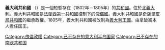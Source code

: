 {{Infobox Former Country
|native_name = Repubblica Italiana
|conventional_long_name = 意大利共和国
|common_name = 意大利
|continent = 歐洲
|region = 意大利
|country = Italy
|common_languages = [[意大利語|意大利語]]
|religion = [[罗马天主教|罗马天主教]]
|era = 拿破仑战争
|status = 拿破崙一世治下的[[法蘭西第一共和國|法蘭西第一共和國]]控制的[[傀儡國|傀儡國]]
|year_start = 1802年
|date_start = 1月26日
|event_start = [[里昂|里昂]]的国家会议
|date_pre = 1801年2月9日
|event_pre = 《[[吕内维尔条约|吕内维尔条约]]》
|year_end = 1805年
|date_end = 3月17日
|event_end = [[意大利王国_(拿破仑时代)|君主制]]恢復設立
|p1= 奇薩爾皮尼共和國
|flag_p1 = Flag of the Repubblica Cisalpina.svg
|p2=   亚高山共和国
|flag_p2 = Flag of the Repubblic of Alba.svg
|s1 = 義大利王國 (拿破崙時代)
|flag_s1 = Flag of the Napoleonic Kingdom of Italy.svg
|image_flag = Flag of the Italian Republic (1802).svg
|image_coat = Coat of arms of the Italian Republic (Napoleonic).svg
|image_map = Italy 1803.jpg
|image_map_caption = 1803年所可控制下的[[北意大利|北意大利]]<br>（意大利和法国之间的边界不準確）
|currency = [[米兰盾|米兰盾]]、[[里拉|里拉]]、[[黄金|黄金]]以及[[法国丹尼尔|法币]]
|capital = 米兰
|latd=45 |latm=28 |latNS=N |longd=9 |longm=10 |longEW=E
|government_type = 立宪共和国
|title_leader = [[意大利总统|总统]]
|leader1 = [[拿破仑·波拿巴|拿破仑·波拿巴]]
|year_leader1 = 1802年–1805年
|title_deputy = [[副总统|副总统]]
|deputy1 = [[弗朗切斯科·梅齐|弗朗切斯科·梅齐]]
|year_deputy1 = 1802年–1805年
|legislature = 咨询[[参议院|参议院]]
}}
'''義大利共和國''' （{{lang-it|'Repubblica Italiana}}）是一個短暫存在（1802年－1805年）的[[共和國|共和國]]。位於[[北義大利|北義大利]]。義大利共和國是[[法蘭西第一共和國|法蘭西第一共和國]]控制下的[[傀儡國|傀儡國]]。義大利共和國是[[奇薩爾皮尼共和國|奇薩爾皮尼共和國]]的繼承政權。1805年，義大利共和國被改制為[[義大利王國_(拿破崙時代)|義大利王國]]。由拿破崙本人擔任国王。

{{欧洲历史小作品}}
{{法国大革命战争和拿破仑战争的附庸国}}

[[Category:傀儡政權|Category:傀儡政權]]
[[Category:已不存在的意大利半岛国家|Category:已不存在的意大利半岛国家]]
[[Category:已不存在的南欧共和国|Category:已不存在的南欧共和国]]